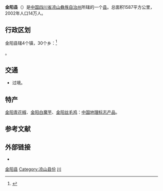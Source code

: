 {{Infobox China County
| county =金阳县
| Photo =
| Photoname=
| map =
| map size =
| mapofstate=
| Pinyin =
| Belong =[[四川省|四川省]][[凉山彝族自治州|凉山彝族自治州]]
| Types=[[县|县]]
| admincode =
| founded =
| seat =
| officerTitle = 县委书记
| officer = 毛正文
| officerTitle2 = 县长
| officer2 = 李德强
| division =
| town=
| township=
| subdistrict=
| dialect=
| post code=
| phone code =
| coordinate =
| area =1587
| area land =
| area water =
| census yr =2002
| pop =14万
| density =
| GDP =
| web =
}}
'''金阳县'''（{{lang-ii|ꄮꌅꑤ te nzy xiep}}）是[[中国|中国]][[四川省|四川省]][[凉山彝族自治州|凉山彝族自治州]]所辖的一个[[县|县]]。总面积1587平方公里，2002年人口14万人。

==行政区划==
金阳县辖4个镇，30个乡：<ref>{{PRC admin/ref sgc|51/34/30/000/000}}</ref>

{{PRC admin/children|51/34/30/000/000}}。

== 交通 ==
* {{中国国道名|353}}过境。

==特产==
[[金阳青花椒|金阳青花椒]]、[[金阳白魔芋|金阳白魔芋]]、[[金阳丝毛鸡|金阳丝毛鸡]]：[[中国地理标志产品|中国地理标志产品]]。

== 参考文献 ==
{{reflist}}

== 外部链接 ==
* {{Official website|http://www.jinyang.gov.cn/|name=金阳县人民政府}}

{{金阳县行政区划}}
{{凉山彝族自治州行政区划}}
{{四川行政区划}}
{{国家级贫困县|现}}

[[Category:金阳县|]]
[[Category:凉山县份|Category:凉山县份]]
[[Category:原国家级贫困县|川]]